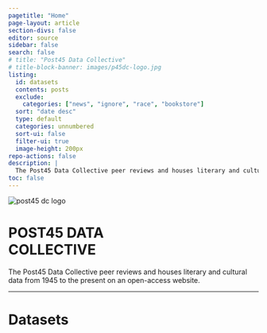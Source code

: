 ```yaml
---
pagetitle: "Home"
page-layout: article
section-divs: false
editor: source
sidebar: false
search: false
# title: "Post45 Data Collective"
# title-block-banner: images/p45dc-logo.jpg
listing:
  id: datasets
  contents: posts
  exclude:
    categories: ["news", "ignore", "race", "bookstore"]
  sort: "date desc"
  type: default
  categories: unnumbered 
  sort-ui: false
  filter-ui: true
  image-height: 200px
repo-actions: false
description: | 
  The Post45 Data Collective peer reviews and houses literary and cultural data from 1945 to the present.
toc: false
---
```


::: {#hero-banner .column-screen}

<img class="hero-image" src="images/p45dc-logo.jpg" alt="post45 dc logo">

<div class="hero-content">
  <h1>POST45 DATA <br> COLLECTIVE</h1>
  <p>The Post45 Data Collective peer reviews and houses literary and cultural data from 1945 to the present on an open-access website.</p>
</div>

:::


---

# Datasets

::: {#datasets}
:::